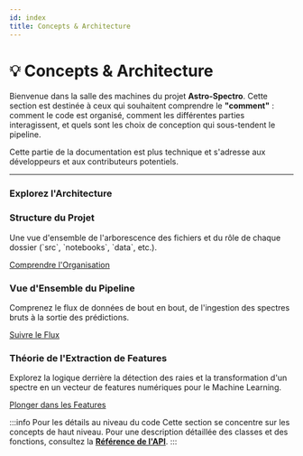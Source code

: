 ```yaml
---
id: index
title: Concepts & Architecture
---
```



# 💡 Concepts & Architecture

Bienvenue dans la salle des machines du projet **Astro-Spectro**. Cette section est destinée à ceux qui souhaitent comprendre le **"comment"** : comment le code est organisé, comment les différentes parties interagissent, et quels sont les choix de conception qui sous-tendent le pipeline.

Cette partie de la documentation est plus technique et s'adresse aux développeurs et aux contributeurs potentiels.

---

### Explorez l'Architecture

<div className="container" style={{padding: '0'}}>
  <div className="row">
    <div className="col col--7 margin-bottom--lg">
      <div className="card">
        <div className="card__header">
          <h3><FontAwesomeIcon icon={faProjectDiagram} /> Structure du Projet</h3>
        </div>
        <div className="card__body">
          <p>Une vue d'ensemble de l'arborescence des fichiers et du rôle de chaque dossier (`src`, `notebooks`, `data`, etc.).</p>
        </div>
        <div className="card__footer">
          <a href="./concepts/project-structure" className="button button--primary button--block">Comprendre l'Organisation</a>
        </div>
      </div>
    </div>
    <div className="col col--5 margin-bottom--lg">
      <div className="card">
        <div className="card__header">
          <h3><FontAwesomeIcon icon={faCogs} /> Vue d'Ensemble du Pipeline</h3>
        </div>
        <div className="card__body">
          <p>Comprenez le flux de données de bout en bout, de l'ingestion des spectres bruts à la sortie des prédictions.</p>
        </div>
        <div className="card__footer">
          <a href="./concepts/pipeline-overview" className="button button--primary button--block">Suivre le Flux</a>
        </div>
      </div>
    </div>
    <div className="col col--12 margin-bottom--lg">
      <div className="card">
        <div className="card__header">
          <h3><FontAwesomeIcon icon={faCubes} /> Théorie de l'Extraction de Features</h3>
        </div>
        <div className="card__body">
          <p>Explorez la logique derrière la détection des raies et la transformation d'un spectre en un vecteur de features numériques pour le Machine Learning.</p>
        </div>
        <div className="card__footer">
          <a href="./concepts/feature-engineer" className="button button--primary button--block">Plonger dans les Features</a>
        </div>
      </div>
    </div>
  </div>
</div>

:::info Pour les détails au niveau du code
Cette section se concentre sur les concepts de haut niveau. Pour une description détaillée des classes et des fonctions, consultez la **[Référence de l'API](../docs/api)**.
:::